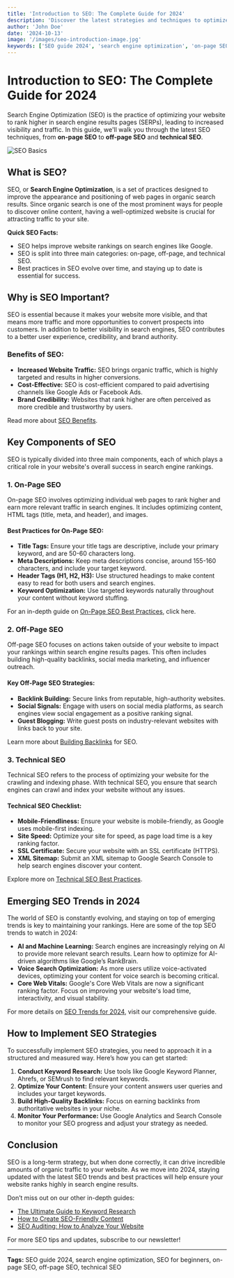 ```yaml
---
title: 'Introduction to SEO: The Complete Guide for 2024'
description: 'Discover the latest strategies and techniques to optimize your website for search engines in 2024. Learn about on-page, off-page, and technical SEO to boost your rankings and drive traffic.'
author: 'John Doe'
date: '2024-10-13'
image: '/images/seo-introduction-image.jpg'
keywords: ['SEO guide 2024', 'search engine optimization', 'on-page SEO', 'technical SEO', 'off-page SEO', 'SEO for beginners']
---
```


# Introduction to SEO: The Complete Guide for 2024

Search Engine Optimization (SEO) is the practice of optimizing your website to rank higher in search engine results pages (SERPs), leading to increased visibility and traffic. In this guide, we'll walk you through the latest SEO techniques, from **on-page SEO** to **off-page SEO** and **technical SEO**.

![SEO Basics](https://images.unsplash.com/photo-1531297484001-80022131f5a1?q=80&w=3440&auto=format&fit=crop&ixlib=rb-4.0.3&ixid=M3wxMjA3fDB8MHxwaG90by1wYWdlfHx8fGVufDB8fHx8fA%3D%3D)

## What is SEO?

SEO, or **Search Engine Optimization**, is a set of practices designed to improve the appearance and positioning of web pages in organic search results. Since organic search is one of the most prominent ways for people to discover online content, having a well-optimized website is crucial for attracting traffic to your site.

**Quick SEO Facts:**

- SEO helps improve website rankings on search engines like Google.
- SEO is split into three main categories: on-page, off-page, and technical SEO.
- Best practices in SEO evolve over time, and staying up to date is essential for success.

## Why is SEO Important?

SEO is essential because it makes your website more visible, and that means more traffic and more opportunities to convert prospects into customers. In addition to better visibility in search engines, SEO contributes to a better user experience, credibility, and brand authority.

### Benefits of SEO:

- **Increased Website Traffic:** SEO brings organic traffic, which is highly targeted and results in higher conversions.
- **Cost-Effective:** SEO is cost-efficient compared to paid advertising channels like Google Ads or Facebook Ads.
- **Brand Credibility:** Websites that rank higher are often perceived as more credible and trustworthy by users.
  
Read more about [SEO Benefits](https://yourwebsite.com/seo-benefits).

## Key Components of SEO

SEO is typically divided into three main components, each of which plays a critical role in your website's overall success in search engine rankings.

### 1. On-Page SEO

On-page SEO involves optimizing individual web pages to rank higher and earn more relevant traffic in search engines. It includes optimizing content, HTML tags (title, meta, and header), and images.

#### Best Practices for On-Page SEO:

- **Title Tags:** Ensure your title tags are descriptive, include your primary keyword, and are 50-60 characters long.
- **Meta Descriptions:** Keep meta descriptions concise, around 155-160 characters, and include your target keyword.
- **Header Tags (H1, H2, H3):** Use structured headings to make content easy to read for both users and search engines.
- **Keyword Optimization:** Use targeted keywords naturally throughout your content without keyword stuffing.

For an in-depth guide on [On-Page SEO Best Practices](https://yourwebsite.com/on-page-seo), click here.

### 2. Off-Page SEO

Off-page SEO focuses on actions taken outside of your website to impact your rankings within search engine results pages. This often includes building high-quality backlinks, social media marketing, and influencer outreach.

#### Key Off-Page SEO Strategies:

- **Backlink Building:** Secure links from reputable, high-authority websites.
- **Social Signals:** Engage with users on social media platforms, as search engines view social engagement as a positive ranking signal.
- **Guest Blogging:** Write guest posts on industry-relevant websites with links back to your site.

Learn more about [Building Backlinks](https://yourwebsite.com/backlinks-strategy) for SEO.

### 3. Technical SEO

Technical SEO refers to the process of optimizing your website for the crawling and indexing phase. With technical SEO, you ensure that search engines can crawl and index your website without any issues.

#### Technical SEO Checklist:

- **Mobile-Friendliness:** Ensure your website is mobile-friendly, as Google uses mobile-first indexing.
- **Site Speed:** Optimize your site for speed, as page load time is a key ranking factor.
- **SSL Certificate:** Secure your website with an SSL certificate (HTTPS).
- **XML Sitemap:** Submit an XML sitemap to Google Search Console to help search engines discover your content.
  
Explore more on [Technical SEO Best Practices](https://yourwebsite.com/technical-seo).

## Emerging SEO Trends in 2024

The world of SEO is constantly evolving, and staying on top of emerging trends is key to maintaining your rankings. Here are some of the top SEO trends to watch in 2024:

- **AI and Machine Learning:** Search engines are increasingly relying on AI to provide more relevant search results. Learn how to optimize for AI-driven algorithms like Google’s RankBrain.
- **Voice Search Optimization:** As more users utilize voice-activated devices, optimizing your content for voice search is becoming critical.
- **Core Web Vitals:** Google's Core Web Vitals are now a significant ranking factor. Focus on improving your website's load time, interactivity, and visual stability.

For more details on [SEO Trends for 2024](https://yourwebsite.com/seo-trends-2024), visit our comprehensive guide.

## How to Implement SEO Strategies

To successfully implement SEO strategies, you need to approach it in a structured and measured way. Here’s how you can get started:

1. **Conduct Keyword Research:** Use tools like Google Keyword Planner, Ahrefs, or SEMrush to find relevant keywords.
2. **Optimize Your Content:** Ensure your content answers user queries and includes your target keywords.
3. **Build High-Quality Backlinks:** Focus on earning backlinks from authoritative websites in your niche.
4. **Monitor Your Performance:** Use Google Analytics and Search Console to monitor your SEO progress and adjust your strategy as needed.

## Conclusion

SEO is a long-term strategy, but when done correctly, it can drive incredible amounts of organic traffic to your website. As we move into 2024, staying updated with the latest SEO trends and best practices will help ensure your website ranks highly in search engine results.

Don’t miss out on our other in-depth guides:

- [The Ultimate Guide to Keyword Research](https://yourwebsite.com/keyword-research-guide)
- [How to Create SEO-Friendly Content](https://yourwebsite.com/seo-content)
- [SEO Auditing: How to Analyze Your Website](https://yourwebsite.com/seo-audit-guide)

For more SEO tips and updates, subscribe to our newsletter!

---

**Tags:** SEO guide 2024, search engine optimization, SEO for beginners, on-page SEO, off-page SEO, technical SEO
